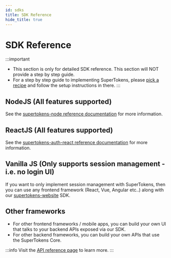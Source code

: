 ```yaml
---
id: sdks
title: SDK Reference
hide_title: true
---
```


<!-- COPY DOCS -->
<!-- ./community/sdks.mdx -->

# SDK Reference

:::important
- This section is only for detailed SDK reference. This section will NOT provide a step by step guide.
- For a step by step guide to implementing SuperTokens, please [pick a recipe](/docs/community/recipes) and follow the setup instructions in there.
:::


## NodeJS (All features supported)

See the [supertokens-node reference documentation](/docs/nodejs/installation) for more information.

## ReactJS (All features supported)

See the [supertokens-auth-react reference documentation](/docs/auth-react/installation) for more information.

## Vanilla JS (Only supports session management - i.e. no login UI)

If you want to only implement session management with SuperTokens, then you can use any frontend framework (React, Vue, Angular etc..) along with our [supertokens-website](/docs/website/installation) SDK.


## Other frameworks
- For other frontend frameworks / mobile apps, you can build your own UI that talks to your backend APIs exposed via our SDK.
- For other backend frameworks, you can build your own APIs that use the SuperTokens Core. 

:::info
Visit the [API reference page](./apis) to learn more.
:::